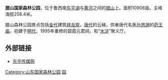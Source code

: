 '''腊山国家森林公园'''，位于鲁西南[[东平湖|东平湖]]与[[黄河|黄河]]之间的[[腊山|腊山]]上。面积10908亩。主峰海拔258.4米。

腊山森林公园景点包括[[金代|金代]]建筑[[祥龙观|祥龙观]]，[[唐代|唐代]]的云梯，供奉唐代名医[[孙思邈|孙思邈]]的[[药王庙|药王庙]]，初建于[[明代|明代]]、1995年重修的碧霞元君祠，和“[[水浒|水浒]]”聚义厅。

==外部链接==
*[http://www.dpwww.com/tour/dply/200510/1508.html 东平传媒网] {{Wayback|url=http://www.dpwww.com/tour/dply/200510/1508.html |date=20070219173605 }}

[[Category:山东国家森林公园|Category:山东国家森林公园]]
[[Category:东平县|园]]